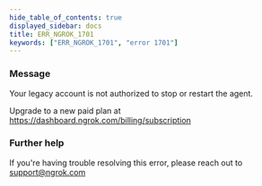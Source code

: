 ```yaml
---
hide_table_of_contents: true
displayed_sidebar: docs
title: ERR_NGROK_1701
keywords: ["ERR_NGROK_1701", "error 1701"]
---
```


### Message

Your legacy account is not authorized to stop or restart the agent.

Upgrade to a new paid plan at https://dashboard.ngrok.com/billing/subscription

### Further help

If you're having trouble resolving this error, please reach out to [support@ngrok.com](mailto:support@ngrok.com?subject=Help%20with%20ERR_NGROK_1701)
